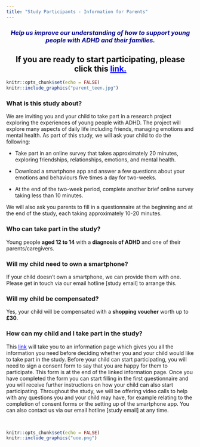 ```yaml
---
title: "Study Participants - Information for Parents"
---
```

<h3 style="text-align: center;"><span style="color:darkblue">*Help us improve our understanding of how to support young people with ADHD and their families.*</span></h3> 
<h2 style="text-align: center;"><span style="color:black">If you are ready to start participating, please click this <a href="https://edinburgh.eu.qualtrics.com/jfe/form/SV_agdkr7R72tsPHcq" style="color: blue;">link.</a></span></h2> 
```r
knitr::opts_chunk$set(echo = FALSE)
knitr::include_graphics("parent_teen.jpg")
``` 
### What is this study about?
We are inviting you and your child to take part in a research project exploring the experiences of young people with ADHD. The project will explore many aspects of daily life including friends, managing emotions and mental health. As part of this study, we will ask your child to do the following:

- Take part in an online survey that takes approximately 20 minutes, exploring friendships, relationships, emotions, and mental health.  

- Download a smartphone app and answer a few questions about your emotions and behaviours five times a day for two-weeks.

- At the end of the two-week period, complete another brief online survey taking less than 10 minutes. 

We will also ask you parents to fill in a questionnaire at the beginning and at the end of the study, each taking approximately 10-20 minutes.

### Who can take part in the study?
Young people **aged 12 to 14** with a **diagnosis of ADHD** and one of their parents/caregivers.

### Will my child need to own a smartphone?
If your child doesn't own a smartphone, we can provide them with one. Please get in touch via our email hotline [study email] to arrange this.

### Will my child be compensated?
Yes, your child will be compensated with a **shopping voucher** worth up to **£30**.

### How can my child and I take part in the study?
This <a href="https://edinburgh.eu.qualtrics.com/jfe/form/SV_agdkr7R72tsPHcq" style="color: blue;">link</a> will take you to an information page which gives you all the information you need before deciding whether you and your child would like to take part in the study. Before your child can start participating, you will need to sign a consent form to say that you are happy for them to participate. This form is at the end of the linked information page. Once you have completed the form you can start filling in the first questionnaire and you will receive further instructions on how your child can also start participating. Throughout the study, we will be offering video calls to help with any questions you and your child may have, for example relating to the completion of consent forms or the setting up of the smartphone app. You can also contact us via our email hotline [study email] at any time.

&nbsp;<br>

```r
knitr::opts_chunk$set(echo = FALSE)
knitr::include_graphics("uoe.png")
``` 
